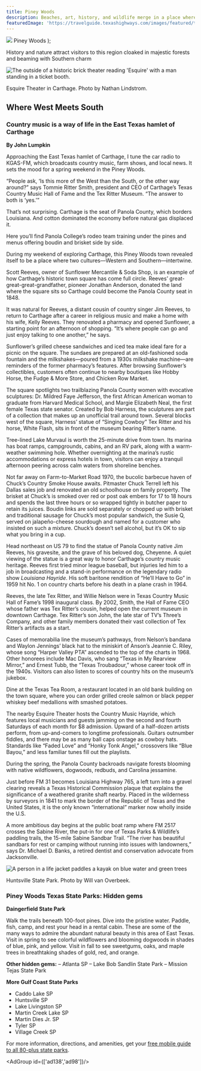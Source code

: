```yaml
---
title: Piney Woods
description: Beaches, art, history, and wildlife merge in a place where big-city sophistication meets seaside relaxation
featuredImage: 'https://travelguide.texashighways.com/images/featured/travelguide-piney-woods-featured.jpg'
---
```


  <span>
    <img class="region-title-map" src={`../images/map-piney-woods.png`}/>
    Piney Woods
  </span>
);

<PageDescription>

History and nature attract visitors to this region cloaked in majestic forests and beaming with Southern charm

</PageDescription>

<Row>

<Column colSm={12} colMd={4} colLg={8}>

![The outside of a historic brick theater reading 'Esquire' with a man standing in a ticket booth.](images/piney-woods-esquire-theater.jpg)
<Caption>Esquire Theater in Carthage. Photo by Nathan Lindstrom.</Caption>

## **Where West Meets South**
### Country music is a way of life in the East Texas hamlet of Carthage 
**By John Lumpkin**

Approaching the East Texas hamlet of Carthage, I tune the car radio to KGAS-FM, which broadcasts country music, farm shows, and local news. It sets the mood for a spring weekend in the Piney Woods.

“People ask, ‘Is this more of the West than the South, or the other way around?” says Tommie Ritter Smith, president and CEO of Carthage’s Texas Country Music Hall of Fame and the Tex Ritter Museum. “The answer to both is ‘yes.’”

That’s not surprising. Carthage is the seat of Panola County, which borders Louisiana. And cotton dominated the economy before natural gas displaced it.

Here you’ll find Panola College’s rodeo team training under the pines and menus offering boudin and brisket side by side.

During my weekend of exploring Carthage, this Piney Woods town revealed itself to be a place where two cultures—Western and Southern—intertwine.

Scott Reeves, owner of Sunflower Mercantile & Soda Shop, is an example of how Carthage’s historic town square has come full circle. Reeves’ great-great-great-grandfather, pioneer Jonathan Anderson, donated the land where the square sits so Carthage could become the Panola County seat in 1848.

It was natural for Reeves, a distant cousin of country singer Jim Reeves, to return to Carthage after a career in religious music and make a home with his wife, Kelly Reeves. They renovated a pharmacy and opened Sunflower, a starting point for an afternoon of shopping. “It’s where people can go and just enjoy talking to one another,” he says.

Sunflower’s grilled cheese sandwiches and iced tea make ideal fare for a picnic on the square. The sundaes are prepared at an old-fashioned soda fountain and the milkshakes—poured from a 1930s milkshake machine—are reminders of the former pharmacy’s features. After browsing Sunflower’s collectibles, customers often continue to nearby boutiques like Hobby Horse, the Fudge & More Store, and Chicken Row Market.

The square spotlights two trailblazing Panola County women with evocative sculptures: Dr. Mildred Faye Jefferson, the first African American woman to graduate from Harvard Medical School, and Margie Elizabeth Neal, the first female Texas state senator. Created by Bob Harness, the sculptures are part of a collection that makes up an unofficial trail around town. Several blocks west of the square, Harness’ statue of “Singing Cowboy” Tex Ritter and his horse, White Flash, sits in front of the museum bearing Ritter’s name.

Tree-lined Lake Murvaul is worth the 25-minute drive from town. Its marina has boat ramps, campgrounds, cabins, and an RV park, along with a warm-weather swimming hole. Whether overnighting at the marina’s rustic accommodations or express hotels in town, visitors can enjoy a tranquil afternoon peering across calm waters from shoreline benches.

Not far away on Farm-to-Market Road 1970, the bucolic barbecue haven of Chuck’s Country Smoke House awaits. Pitmaster Chuck Terrell left his Dallas sales job and renovated an old schoolhouse on family property. The brisket at Chuck’s is smoked over red or post oak embers for 17 to 18 hours and spends the last three hours or so wrapped tightly in butcher paper to retain its juices. Boudin links are sold separately or chopped up with brisket and traditional sausage for Chuck’s most popular sandwich, the Susie Q, served on jalapeño-cheese sourdough and named for a customer who insisted on such a mixture. Chuck’s doesn’t sell alcohol, but it’s OK to sip what you bring in a cup.

Head northeast on US 79 to find the statue of Panola County native Jim Reeves, his gravesite, and the grave of his beloved dog, Cheyenne. A quiet viewing of the statue is a great way to honor Carthage’s country music heritage. Reeves first tried minor league baseball, but injuries led him to a job in broadcasting and a stand-in performance on the legendary radio show _Louisiana Hayride_. His soft baritone rendition of “He’ll Have to Go” in 1959 hit No. 1 on country charts before his death in a plane crash in 1964.

Reeves, the late Tex Ritter, and Willie Nelson were in Texas Country Music Hall of Fame’s 1998 inaugural class. By 2002, Smith, the Hall of Fame CEO whose father was Tex Ritter’s cousin, helped open the current museum in downtown Carthage. Tex Ritter’s son John, the late star of TV’s Three’s Company, and other family members donated their vast collection of Tex Ritter’s artifacts as a start.

Cases of memorabilia line the museum’s pathways, from Nelson’s bandana and Waylon Jennings’ black hat to the miniskirt of Anson’s Jeannie C. Riley, whose song “Harper Valley PTA” ascended to the top of the charts in 1968. Other honorees include Mac Davis, who sang “Texas in My Rearview Mirror,” and Ernest Tubb, the “Texas Troubadour,” whose career took off in the 1940s. Visitors can also listen to scores of country hits on the museum’s jukebox.

Dine at the Texas Tea Room, a restaurant located in an old bank building on the town square, where you can order grilled creole salmon or black pepper whiskey beef medallions with smashed potatoes.

The nearby Esquire Theater hosts the Country Music Hayride, which features local musicians and guests jamming on the second and fourth Saturdays of each month for $8 admission. Upward of a half-dozen artists perform, from up-and-comers to longtime professionals. Guitars outnumber fiddles, and there may be as many ball caps onstage as cowboy hats. Standards like “Faded Love” and “Honky Tonk Angel,” crossovers like “Blue Bayou,” and less familiar tunes fill out the playlists.

During the spring, the Panola County backroads navigate forests blooming with native wildflowers, dogwoods, redbuds, and Carolina jessamine.

Just before FM 31 becomes Louisiana Highway 765, a left turn into a gravel clearing reveals a Texas Historical Commission plaque that explains the significance of a weathered granite shaft nearby. Placed in the wilderness by surveyors in 1841 to mark the border of the Republic of Texas and the United States, it is the only known “international” marker now wholly inside the U.S.

A more ambitious day begins at the public boat ramp where FM 2517 crosses the Sabine River, the put-in for one of Texas Parks & Wildlife’s paddling trails, the 15-mile Sabine Sandbar Trail. “The river has beautiful sandbars for rest or camping without running into issues with landowners,” says Dr. Michael D. Banks, a retired dentist and conservation advocate from Jacksonville.
</Column>

<Column colSm={12} colMd={4} colLg={4}>

![A person in a life jacket paddles a kayak on blue water and green trees](images/huntsville-state-park-piney-woods.jpg)
<Caption>Huntsville State Park. Photo by Will van Overbeek.</Caption>

### Piney Woods Texas State Parks: Hidden gems

**Daingerfield State Park**

Walk the trails beneath 100-foot pines. Dive into the pristine water. Paddle, fish, camp, and rest your head in a rental cabin. These are some of the many ways to admire the abundant natural beauty in this area of East Texas. Visit in spring to see colorful wildflowers and blooming dogwoods in shades of blue, pink, and yellow. Visit in fall to see sweetgums, oaks, and maple trees in breathtaking shades of gold, red, and orange.

**Other hidden gems:** 
– Atlanta SP
– Lake Bob Sandlin State Park 
– Mission Tejas State Park

**More Gulf Coast State Parks** 
- Caddo Lake SP
- Huntsville SP
- Lake Livingston SP
- Martin Creek Lake SP
- Martin Dies Jr. SP
- Tyler SP
- Village Creek SP

For more information, directions, and amenities, get your [free mobile guide to all 80-plus state parks](https://texasstateparks.org/app).

<AdGroup id={['ad138','ad98']}/>

</Column>

</Row>

<Row>
<Column colSm={12} colMd={4} colLg={8}>
<RegionListing title="Piney Woods" color="green" region="PINEY WOODS" ads={['ad101', 'ad123', 'ad109']}/>
</Column>

<Column colSm={6} colMd={4} colLg={4}>
</Column>

</Row>

<!-- 
<FeatureCard
  title="Search all cities and listings in the Piney Woods"
  actionIcon="arrowRight"
  href="/things-to-do-in-texas?region=piney-woods"
  color="dark">

![Trees reflect against blue sky and clear water in a bayou](/images/piney-woods-view-all-listings.jpg)

</FeatureCard>
<Caption>Big Thicket National Preserve, 10 Mile Bayou. Photo by Will van Overbeek.</Caption>
-->